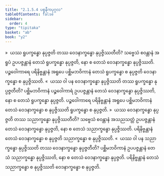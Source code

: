 ```yaml
---
title: "2.1.5.4 ပစ္စနီကပုဂ္ဂလ"
tableOfContents: false
sidebar:
  order: 4
type: "tipitaka"
basket: "ab"
book: "y2"
---
```



<DynamicBreadcrumb />

<Division number="86" book="y2" e="ch" v="33" p="40">

<Paragraph number="608" book="y2">
»  ယဿ ရူပက္ခန္ဓော နုပ္ပဇ္ဇတိ တဿ ဝေဒနာက္ခန္ဓော နုပ္ပဇ္ဇိဿတီတိ?
</Paragraph>

<Paragraph number="609" book="y2">
သဗ္ဗေသံ စဝန္တာနံ အရူပံ ဥပပဇ္ဇန္တာနံ တေသံ ရူပက္ခန္ဓော နုပ္ပဇ္ဇတိ, နော စ တေသံ ဝေဒနာက္ခန္ဓော နုပ္ပဇ္ဇိဿတိ. ပဉ္စဝေါကာရေ ပရိနိဗ္ဗန္တာနံ အရူပေ ပစ္ဆိမဘဝိကာနံ တေသံ ရူပက္ခန္ဓော စ နုပ္ပဇ္ဇတိ ဝေဒနာက္ခန္ဓော စ နုပ္ပဇ္ဇိဿတိ.
</Paragraph>

<Paragraph number="610" book="y2">
«  ယဿ ဝါ ပန ဝေဒနာက္ခန္ဓော နုပ္ပဇ္ဇိဿတိ တဿ ရူပက္ခန္ဓော နုပ္ပဇ္ဇတီတိ?
</Paragraph>

<Paragraph number="611" book="y2">
ပစ္ဆိမဘဝိကာနံ ပဉ္စဝေါကာရံ ဥပပဇ္ဇန္တာနံ တေသံ ဝေဒနာက္ခန္ဓော နုပ္ပဇ္ဇိဿတိ, နော စ တေသံ ရူပက္ခန္ဓော နုပ္ပဇ္ဇတိ. ပဉ္စဝေါကာရေ ပရိနိဗ္ဗန္တာနံ အရူပေ ပစ္ဆိမဘဝိကာနံ တေသံ ဝေဒနာက္ခန္ဓော စ နုပ္ပဇ္ဇိဿတိ ရူပက္ခန္ဓော စ နုပ္ပဇ္ဇတိ.
</Paragraph>

</Division>
<Division number="87" book="y2" e="ch" v="33" p="40">

<Paragraph number="612" book="y2">
»  ယဿ ဝေဒနာက္ခန္ဓော နုပ္ပဇ္ဇတိ တဿ သညာက္ခန္ဓော နုပ္ပဇ္ဇိဿတီတိ?
</Paragraph>

<Paragraph number="613" book="y2">
သဗ္ဗေသံ စဝန္တာနံ အသညသတ္တံ ဥပပဇ္ဇန္တာနံ တေသံ ဝေဒနာက္ခန္ဓော နုပ္ပဇ္ဇတိ, နော စ တေသံ သညာက္ခန္ဓော နုပ္ပဇ္ဇိဿတိ. ပရိနိဗ္ဗန္တာနံ တေသံ ဝေဒနာက္ခန္ဓော စ နုပ္ပဇ္ဇတိ သညာက္ခန္ဓော စ နုပ္ပဇ္ဇိဿတိ.
</Paragraph>

<Paragraph number="614" book="y2">
«  ယဿ ဝါ ပန သညာက္ခန္ဓော နုပ္ပဇ္ဇိဿတိ တဿ ဝေဒနာက္ခန္ဓော နုပ္ပဇ္ဇတီတိ?
</Paragraph>

<Paragraph number="615" book="y2">
ပစ္ဆိမဘဝိကာနံ ဥပပဇ္ဇန္တာနံ တေသံ သညာက္ခန္ဓော နုပ္ပဇ္ဇိဿတိ, နော စ တေသံ ဝေဒနာက္ခန္ဓော နုပ္ပဇ္ဇတိ. ပရိနိဗ္ဗန္တာနံ တေသံ သညာက္ခန္ဓော စ နုပ္ပဇ္ဇိဿတိ ဝေဒနာက္ခန္ဓော စ နုပ္ပဇ္ဇတိ.
</Paragraph>
</Division>